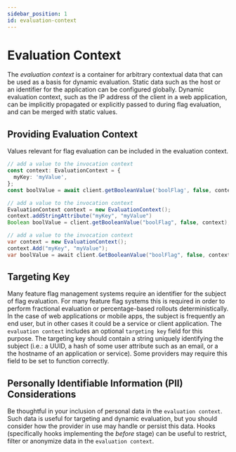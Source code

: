 ```yaml
---
sidebar_position: 1
id: evaluation-context
---
```



# Evaluation Context

The _evaluation context_ is a container for arbitrary contextual data that can be used as a basis for dynamic evaluation. Static data such as the host or an identifier for the application can be configured globally. Dynamic evaluation context, such as the IP address of the client in a web application, can be implicitly propagated or explicitly passed to during flag evaluation, and can be merged with static values.

## Providing Evaluation Context

<!-- TODO: add doc about evaluation context merging (global, client) once it's spec'd -->

Values relevant for flag evaluation can be included in the evaluation context.

<Tabs groupId="code">
<TabItem value="js" label="TypeScript">

```ts
// add a value to the invocation context
const context: EvaluationContext = {
  myKey: 'myValue',
};
const boolValue = await client.getBooleanValue('boolFlag', false, context);
```

</TabItem>
<TabItem value="java" label="Java">

```java
// add a value to the invocation context
EvaluationContext context = new EvaluationContext();
context.addStringAttribute("myKey", "myValue")
Boolean boolValue = client.getBooleanValue("boolFlag", false, context);
```

</TabItem>
<TabItem value="csharp" label="C#">

```csharp
// add a value to the invocation context
var context = new EvaluationContext();
context.Add("myKey", "myValue");
var boolValue = await client.GetBooleanValue("boolFlag", false, context);
```

</TabItem>
</Tabs>

## Targeting Key

Many feature flag management systems require an identifier for the subject of flag evaluation. For many feature flag systems this is required in order to perform fractional evaluation or percentage-based rollouts deterministically. In the case of web applications or mobile apps, the subject is frequently an end user, but in other cases it could be a service or client application. The `evaluation context` includes an optional `targeting key` field for this purpose. The targeting key should contain a string uniquely identifying the subject (i.e.: a UUID, a hash of some user attribute such as an email, or a the hostname of an application or service). Some providers <!--TODO: add provider link -->may require this field to be set to function correctly.

## Personally Identifiable Information (PII) Considerations

Be thoughtful in your inclusion of personal data in the `evaluation context`. Such data is useful for targeting and dynamic evaluation, but you should consider how the provider <!--TODO: add provider link -->in use may handle or persist this data. Hooks (specifically hooks implementing the _before_ stage) can be useful to restrict, filter or anonymize data in the `evaluation context`.
